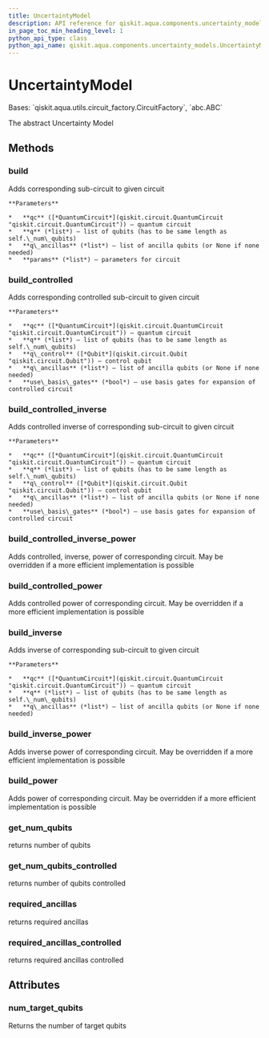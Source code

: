 ```yaml
---
title: UncertaintyModel
description: API reference for qiskit.aqua.components.uncertainty_models.UncertaintyModel
in_page_toc_min_heading_level: 1
python_api_type: class
python_api_name: qiskit.aqua.components.uncertainty_models.UncertaintyModel
---
```


# UncertaintyModel

<Class id="qiskit.aqua.components.uncertainty_models.UncertaintyModel" isDedicatedPage={true} github="https://github.com/qiskit-community/qiskit-aqua/tree/stable/0.9/qiskit/aqua/components/uncertainty_models/uncertainty_model.py" signature="UncertaintyModel(num_target_qubits)">
  Bases: `qiskit.aqua.utils.circuit_factory.CircuitFactory`, `abc.ABC`

  The abstract Uncertainty Model

  ## Methods

  ### build

  <Function id="qiskit.aqua.components.uncertainty_models.UncertaintyModel.build" signature="abstract UncertaintyModel.build(qc, q, q_ancillas=None, params=None)">
    Adds corresponding sub-circuit to given circuit

    **Parameters**

    *   **qc** ([*QuantumCircuit*](qiskit.circuit.QuantumCircuit "qiskit.circuit.QuantumCircuit")) – quantum circuit
    *   **q** (*list*) – list of qubits (has to be same length as self.\_num\_qubits)
    *   **q\_ancillas** (*list*) – list of ancilla qubits (or None if none needed)
    *   **params** (*list*) – parameters for circuit
  </Function>

  ### build\_controlled

  <Function id="qiskit.aqua.components.uncertainty_models.UncertaintyModel.build_controlled" signature="UncertaintyModel.build_controlled(qc, q, q_control, q_ancillas=None, use_basis_gates=True)">
    Adds corresponding controlled sub-circuit to given circuit

    **Parameters**

    *   **qc** ([*QuantumCircuit*](qiskit.circuit.QuantumCircuit "qiskit.circuit.QuantumCircuit")) – quantum circuit
    *   **q** (*list*) – list of qubits (has to be same length as self.\_num\_qubits)
    *   **q\_control** ([*Qubit*](qiskit.circuit.Qubit "qiskit.circuit.Qubit")) – control qubit
    *   **q\_ancillas** (*list*) – list of ancilla qubits (or None if none needed)
    *   **use\_basis\_gates** (*bool*) – use basis gates for expansion of controlled circuit
  </Function>

  ### build\_controlled\_inverse

  <Function id="qiskit.aqua.components.uncertainty_models.UncertaintyModel.build_controlled_inverse" signature="UncertaintyModel.build_controlled_inverse(qc, q, q_control, q_ancillas=None, use_basis_gates=True)">
    Adds controlled inverse of corresponding sub-circuit to given circuit

    **Parameters**

    *   **qc** ([*QuantumCircuit*](qiskit.circuit.QuantumCircuit "qiskit.circuit.QuantumCircuit")) – quantum circuit
    *   **q** (*list*) – list of qubits (has to be same length as self.\_num\_qubits)
    *   **q\_control** ([*Qubit*](qiskit.circuit.Qubit "qiskit.circuit.Qubit")) – control qubit
    *   **q\_ancillas** (*list*) – list of ancilla qubits (or None if none needed)
    *   **use\_basis\_gates** (*bool*) – use basis gates for expansion of controlled circuit
  </Function>

  ### build\_controlled\_inverse\_power

  <Function id="qiskit.aqua.components.uncertainty_models.UncertaintyModel.build_controlled_inverse_power" signature="UncertaintyModel.build_controlled_inverse_power(qc, q, q_control, power, q_ancillas=None, use_basis_gates=True)">
    Adds controlled, inverse, power of corresponding circuit. May be overridden if a more efficient implementation is possible
  </Function>

  ### build\_controlled\_power

  <Function id="qiskit.aqua.components.uncertainty_models.UncertaintyModel.build_controlled_power" signature="UncertaintyModel.build_controlled_power(qc, q, q_control, power, q_ancillas=None, use_basis_gates=True)">
    Adds controlled power of corresponding circuit. May be overridden if a more efficient implementation is possible
  </Function>

  ### build\_inverse

  <Function id="qiskit.aqua.components.uncertainty_models.UncertaintyModel.build_inverse" signature="UncertaintyModel.build_inverse(qc, q, q_ancillas=None)">
    Adds inverse of corresponding sub-circuit to given circuit

    **Parameters**

    *   **qc** ([*QuantumCircuit*](qiskit.circuit.QuantumCircuit "qiskit.circuit.QuantumCircuit")) – quantum circuit
    *   **q** (*list*) – list of qubits (has to be same length as self.\_num\_qubits)
    *   **q\_ancillas** (*list*) – list of ancilla qubits (or None if none needed)
  </Function>

  ### build\_inverse\_power

  <Function id="qiskit.aqua.components.uncertainty_models.UncertaintyModel.build_inverse_power" signature="UncertaintyModel.build_inverse_power(qc, q, power, q_ancillas=None)">
    Adds inverse power of corresponding circuit. May be overridden if a more efficient implementation is possible
  </Function>

  ### build\_power

  <Function id="qiskit.aqua.components.uncertainty_models.UncertaintyModel.build_power" signature="UncertaintyModel.build_power(qc, q, power, q_ancillas=None)">
    Adds power of corresponding circuit. May be overridden if a more efficient implementation is possible
  </Function>

  ### get\_num\_qubits

  <Function id="qiskit.aqua.components.uncertainty_models.UncertaintyModel.get_num_qubits" signature="UncertaintyModel.get_num_qubits()">
    returns number of qubits
  </Function>

  ### get\_num\_qubits\_controlled

  <Function id="qiskit.aqua.components.uncertainty_models.UncertaintyModel.get_num_qubits_controlled" signature="UncertaintyModel.get_num_qubits_controlled()">
    returns number of qubits controlled
  </Function>

  ### required\_ancillas

  <Function id="qiskit.aqua.components.uncertainty_models.UncertaintyModel.required_ancillas" signature="UncertaintyModel.required_ancillas()">
    returns required ancillas
  </Function>

  ### required\_ancillas\_controlled

  <Function id="qiskit.aqua.components.uncertainty_models.UncertaintyModel.required_ancillas_controlled" signature="UncertaintyModel.required_ancillas_controlled()">
    returns required ancillas controlled
  </Function>

  ## Attributes

  ### num\_target\_qubits

  <Attribute id="qiskit.aqua.components.uncertainty_models.UncertaintyModel.num_target_qubits">
    Returns the number of target qubits
  </Attribute>
</Class>

